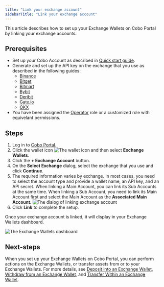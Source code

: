 ```yaml
---
title: "Link your exchange account"
sidebarTitle: "Link your exchange account"
---
```


This article describes how to set up your Exchange Wallets on Cobo Portal by linking your exchange accounts.

## Prerequisites

- Set up your Cobo Account as described in [Quick start guide](/en/portal/quick-start-guide).
- Generate and set up the API key on the exchange that you use as described in the following guides:
    - [Binance](generate-binance-api-key)
    - [Bitget](generate-bitget-api-key)
    - [Bitmart](generate-bitmart-api-key)
    - [Bybit](generate-bybit-api-key)
    - [Deribit](generate-deribit-api-key)
    - [Gate.io](generate-gate-api-key)
    - [OKX](generate-okx-api-key)
- You have been assigned the [Operator](/en/portal/organization/roles-and-permissions) role or a customized role with equivelant permissions.

## Steps
1. Log in to [Cobo Portal](https://portal.cobo.com/login).
2. Click the wallet icon <img src="/en/images/exchange-wallet/1.png" className="icon" alt="The wallet icon" /> and then select **Exchange Wallets**.
3. Click the **+ Exchange Account** button.
4. On the **Select Exchange** dialog, select the exchange that you use and click **Continue**.
5. The required information varies by exchange. In most cases, you need to select the account type and provide a wallet name, an API key, and an API secret.
    <Info>When linking a Main Account, you can link its Sub Accounts at the same time.</Info>
    <Note>When linking a Sub Account, you need to link its Main Account first and select the Main Account as the **Associated Main Account**.</Note>
    <img src="/en/images/exchange-wallet/link-dialog.png" className="screenshot_modal" alt="The dialog of linking exchange account" />
6. Click **Link** to complete the setup. 

Once your exchange account is linked, it will display in your Exchange Wallets dashboard.

<img src="/en/images/exchange-wallet/linked-accounts.png" className="screenshot_full_screen" alt="The Exchange Wallets dashboard"/>

## Next-steps

When you set up your Exchange Wallets on Cobo Portal, you can perform actions on the Exchange Wallets, or transfer assets from or to your Exchange Wallets. For more details, see [Deposit into an Exchange Wallet](transfers), [Withdraw from an Exchange Wallet](/en/portal/transfers/from-exchange-wallets), and [Transfer Within an Exchange Wallet](within-wallet).